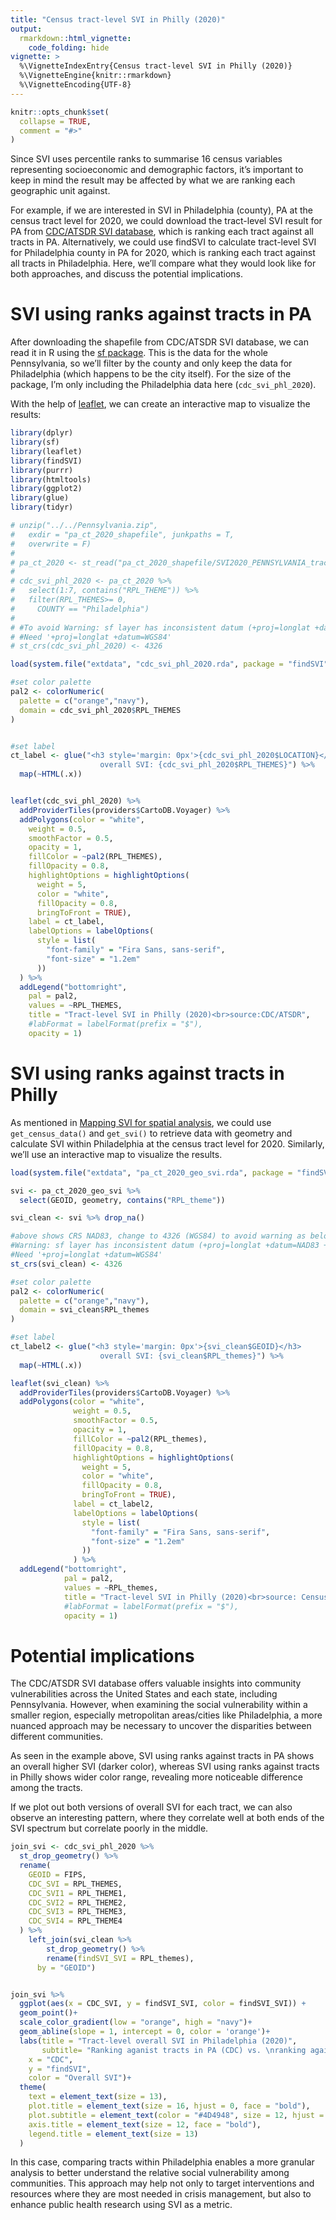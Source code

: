 ```yaml
---
title: "Census tract-level SVI in Philly (2020)"
output: 
  rmarkdown::html_vignette:
    code_folding: hide
vignette: >
  %\VignetteIndexEntry{Census tract-level SVI in Philly (2020)}
  %\VignetteEngine{knitr::rmarkdown}
  %\VignetteEncoding{UTF-8}
---
```


```r
knitr::opts_chunk$set(
  collapse = TRUE,
  comment = "#>"
)
```

Since SVI uses percentile ranks to summarise 16 census variables representing socioeconomic and demographic factors, it's important to keep in mind the result may be affected by what we are ranking each geographic unit against. 

For example, if we are interested in SVI in Philadelphia (county), PA at the census tract level for 2020, we could download the tract-level SVI result for PA from [CDC/ATSDR SVI database](https://www.atsdr.cdc.gov/placeandhealth/svi/data_documentation_download.html), which is ranking each tract against all tracts in PA. Alternatively, we could use findSVI to calculate tract-level SVI for Philadelphia county in PA for 2020, which is ranking each tract against all tracts in Philadelphia. Here, we'll compare what they would look like for both approaches, and discuss the potential implications.

# SVI using ranks against tracts in PA

After downloading the shapefile from CDC/ATSDR SVI database, we can read it in R using the [sf package](https://r-spatial.github.io/sf/index.html). This is the data for the whole Pennsylvania, so we'll filter by the county and only keep the data for Philadelphia (which happens to be the city itself). For the size of the package, I'm only including the Philadelphia data here (`cdc_svi_phl_2020`).

With the help of [leaflet](https://rstudio.github.io/leaflet/), we can create an interactive map to visualize the results:
```r
library(dplyr)
library(sf)
library(leaflet)
library(findSVI)
library(purrr)
library(htmltools)
library(ggplot2)
library(glue)
library(tidyr)
```

```r
# unzip("../../Pennsylvania.zip",
#   exdir = "pa_ct_2020_shapefile", junkpaths = T,
#   overwrite = F)
# 
# pa_ct_2020 <- st_read("pa_ct_2020_shapefile/SVI2020_PENNSYLVANIA_tract.shp")
# 
# cdc_svi_phl_2020 <- pa_ct_2020 %>%
#   select(1:7, contains("RPL_THEME")) %>% 
#   filter(RPL_THEMES>= 0,
#     COUNTY == "Philadelphia")
#
# #To avoid Warning: sf layer has inconsistent datum (+proj=longlat +datum=NAD83 +no_defs).
# #Need '+proj=longlat +datum=WGS84'
# st_crs(cdc_svi_phl_2020) <- 4326

load(system.file("extdata", "cdc_svi_phl_2020.rda", package = "findSVI"))

#set color palette
pal2 <- colorNumeric(
  palette = c("orange","navy"),
  domain = cdc_svi_phl_2020$RPL_THEMES
)


#set label
ct_label <- glue("<h3 style='margin: 0px'>{cdc_svi_phl_2020$LOCATION}</h3>
                    overall SVI: {cdc_svi_phl_2020$RPL_THEMES}") %>%
  map(~HTML(.x))


leaflet(cdc_svi_phl_2020) %>%
  addProviderTiles(providers$CartoDB.Voyager) %>%
  addPolygons(color = "white",
    weight = 0.5,
    smoothFactor = 0.5,
    opacity = 1,
    fillColor = ~pal2(RPL_THEMES),
    fillOpacity = 0.8,
    highlightOptions = highlightOptions(
      weight = 5,
      color = "white",
      fillOpacity = 0.8,
      bringToFront = TRUE),
    label = ct_label,
    labelOptions = labelOptions(
      style = list(
        "font-family" = "Fira Sans, sans-serif",
        "font-size" = "1.2em"
      ))
  ) %>%
  addLegend("bottomright",
    pal = pal2,
    values = ~RPL_THEMES,
    title = "Tract-level SVI in Philly (2020)<br>source:CDC/ATSDR",
    #labFormat = labelFormat(prefix = "$"),
    opacity = 1)

```

# SVI using ranks against tracts in Philly 

As mentioned in [Mapping SVI for spatial analysis](SVI-mapping.html), we could use `get_census_data()` and `get_svi()` to retrieve data with geometry and calculate SVI within Philadelphia at the census tract level for 2020. Similarly, we'll use an interactive map to visualize the results. 
```r
load(system.file("extdata", "pa_ct_2020_geo_svi.rda", package = "findSVI"))

svi <- pa_ct_2020_geo_svi %>% 
  select(GEOID, geometry, contains("RPL_theme"))

svi_clean <- svi %>% drop_na()

#above shows CRS NAD83, change to 4326 (WGS84) to avoid warning as below:
#Warning: sf layer has inconsistent datum (+proj=longlat +datum=NAD83 +no_defs).
#Need '+proj=longlat +datum=WGS84'
st_crs(svi_clean) <- 4326

#set color palette
pal2 <- colorNumeric(
  palette = c("orange","navy"),
  domain = svi_clean$RPL_themes
)

#set label
ct_label2 <- glue("<h3 style='margin: 0px'>{svi_clean$GEOID}</h3>
                    overall SVI: {svi_clean$RPL_themes}") %>%
  map(~HTML(.x))

leaflet(svi_clean) %>% 
  addProviderTiles(providers$CartoDB.Voyager) %>% 
  addPolygons(color = "white", 
              weight = 0.5,
              smoothFactor = 0.5,
              opacity = 1,
              fillColor = ~pal2(RPL_themes),
              fillOpacity = 0.8,
              highlightOptions = highlightOptions(
                weight = 5,
                color = "white",
                fillOpacity = 0.8,
                bringToFront = TRUE),
              label = ct_label2,
              labelOptions = labelOptions(
                style = list(
                  "font-family" = "Fira Sans, sans-serif",
                  "font-size" = "1.2em"
                ))
              ) %>% 
  addLegend("bottomright",
            pal = pal2,
            values = ~RPL_themes,
            title = "Tract-level SVI in Philly (2020)<br>source: Census, findSVI",
            #labFormat = labelFormat(prefix = "$"),
            opacity = 1)


```

# Potential implications

The CDC/ATSDR SVI database offers valuable insights into community vulnerabilities across the United States and each state, including Pennsylvania. However, when examining the social vulnerability within a smaller region, especially metropolitan areas/cities like Philadelphia, a more nuanced approach may be necessary to uncover the disparities between different communities.

As seen in the example above, SVI using ranks against tracts in PA shows an overall higher SVI (darker color), whereas SVI using ranks against tracts in Philly shows wider color range, revealing more noticeable difference among the tracts.

If we plot out both versions of overall SVI for each tract, we can also observe an interesting pattern, where they correlate well at both ends of the SVI spectrum but correlate poorly in the middle. 

```r
join_svi <- cdc_svi_phl_2020 %>%
  st_drop_geometry() %>% 
  rename(
    GEOID = FIPS,
    CDC_SVI = RPL_THEMES,
    CDC_SVI1 = RPL_THEME1,
    CDC_SVI2 = RPL_THEME2,
    CDC_SVI3 = RPL_THEME3,
    CDC_SVI4 = RPL_THEME4
  ) %>%
    left_join(svi_clean %>% 
        st_drop_geometry() %>% 
        rename(findSVI_SVI = RPL_themes), 
      by = "GEOID") 


join_svi %>% 
  ggplot(aes(x = CDC_SVI, y = findSVI_SVI, color = findSVI_SVI)) +
  geom_point()+
  scale_color_gradient(low = "orange", high = "navy")+
  geom_abline(slope = 1, intercept = 0, color = 'orange')+
  labs(title = "Tract-level overall SVI in Philadelphia (2020)",
       subtitle= "Ranking aganist tracts in PA (CDC) vs. \nranking against tracts in Philadelphia (findSVI)",
    x = "CDC",
    y = "findSVI",
    color = "Overall SVI")+
  theme(
    text = element_text(size = 13),
    plot.title = element_text(size = 16, hjust = 0, face = "bold"),
    plot.subtitle = element_text(color = "#4D4948", size = 12, hjust = 0),
    axis.title = element_text(size = 12, face = "bold"),
    legend.title = element_text(size = 13)
  )

```

In this case, comparing tracts within Philadelphia enables a more granular analysis to better understand the relative social vulnerability among communities. This approach may help not only to target interventions and resources where they are most needed in crisis management, but also to enhance public health research using SVI as a metric.
